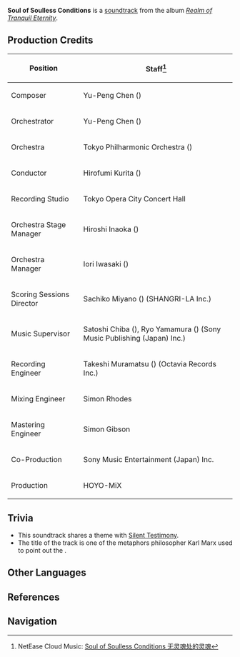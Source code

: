{{Soundtrack Infobox
|title          =
|image          = Realm of Tranquil Eternity.png
|album          = Realm of Tranquil Eternity
|disc           = 2
|number         = 39
|featured       =
|featured2      =
|featured3      =
|featured_disc  =
|featured_disc2 =
|featured_disc3 =
|youtube_id     = 9xtAKakzZDs
|youtube_time   = 878
|spotify_id     = 1TL4WDbM7XOcibBtdeAc9B
|played_in      = Kannazuka
|during         = [[Kannazuka]]
|domain         =
|previous       = Silent Testimony
|next           = Ones Who Strive to Live
}}
'''Soul of Soulless Conditions''' is a [[soundtrack]] from the album ''[[Realm of Tranquil Eternity]]''.

==Production Credits==
{| class="wikitable" style="text-align:left; height:0.5em"
! Position
! Staff<ref>NetEase Cloud Music: [https://music.163.com/#/song?id=1879108717 Soul of Soulless Conditions 无灵魂处的灵魂]</ref>
|-
! Composer
| Yu-Peng Chen ({{zh|陈致逸}})
|-
! Orchestrator
| Yu-Peng Chen ({{zh|陈致逸}})
|-
! Orchestra
| Tokyo Philharmonic Orchestra ({{ja|東京フィルハーモニー交響楽団}})
|-
! Conductor
| Hirofumi Kurita ({{ja|栗田 博文}})
|-
! Recording Studio
| Tokyo Opera City Concert Hall
|-
! Orchestra Stage Manager
| Hiroshi Inaoka ({{ja|稲岡 宏司}})
|-
! Orchestra Manager
| Iori Iwasaki ({{ja|岩崎 井織}})
|-
! Scoring Sessions Director
| Sachiko Miyano ({{ja|宮野 幸子}}) (SHANGRI-LA Inc.)
|-
! Music Supervisor
| Satoshi Chiba ({{ja|千葉 智史}}), Ryo Yamamura ({{ja|山村 涼}}) (Sony Music Publishing (Japan) Inc.)
|-
! Recording Engineer
| Takeshi Muramatsu ({{ja|村松 健}}) (Octavia Records Inc.)
|-
! Mixing Engineer
| Simon Rhodes
|-
! Mastering Engineer
| Simon Gibson
|-
! Co-Production
| Sony Music Entertainment (Japan) Inc.
|-
! Production
| HOYO-MiX
|}

==Trivia==
* This soundtrack shares a theme with [[Silent Testimony]].
* The title of the track is one of the metaphors philosopher Karl Marx used to point out the {{w|Opium of the people|soothing effect of religion}}.

==Other Languages==
{{Other Languages
|en      = Soul of Soulless Conditions
|zhs     = 无灵魂处的灵魂
|zhs_rm  = Wú Línghún Chǔ de Línghún
|zht     = 無靈魂處的靈魂
|zht_rm  = Wú Línghún Chǔ de Línghún
|zh_tl   = 
|ja      = 無魂の地の魂
|ja_rm   = Mukon no Chi no Tamashii{{Assumed}}
|ja_tl   = 
|tr      = 
|it      = 
}}

==References==
{{Reflist}}

==Navigation==
{{Soundtrack Navbox|Realm of Tranquil Eternity}}